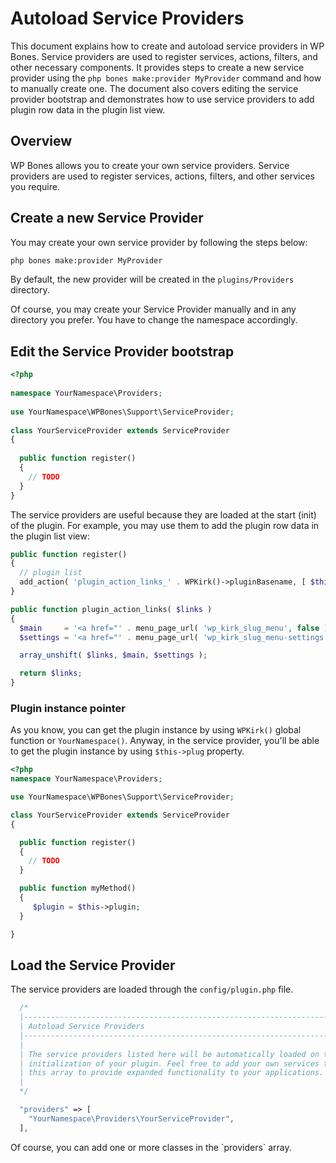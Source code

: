 
# Autoload Service Providers

This document explains how to create and autoload service providers in WP Bones. Service providers are used to register services, actions, filters, and other necessary components. It provides steps to create a new service provider using the `php bones make:provider MyProvider` command and how to manually create one. The document also covers editing the service provider bootstrap and demonstrates how to use service providers to add plugin row data in the plugin list view.

## Overview

WP Bones allows you to create your own service providers. Service providers are used to register services, actions, filters, and other services you require.

## Create a new Service Provider

You may create your own service provider by following the steps below:

```sh copy
php bones make:provider MyProvider
```

By default, the new provider will be created in the `plugins/Providers` directory.

Of course, you may create your Service Provider manually and in any directory you prefer. You have to change the namespace accordingly.

## Edit the Service Provider bootstrap

```php copy
<?php
 
namespace YourNamespace\Providers;
 
use YourNamespace\WPBones\Support\ServiceProvider;
 
class YourServiceProvider extends ServiceProvider
{
 
  public function register()
  {
    // TODO
  }
}
```

The service providers are useful because they are loaded at the start (init) of the plugin. For example, you may use them to add the plugin row data in the plugin list view:

```php copy
public function register()
{
  // plugin list
  add_action( 'plugin_action_links_' . WPKirk()->pluginBasename, [ $this, 'plugin_action_links' ], 10, 4 );
}

public function plugin_action_links( $links )
{
  $main     = '<a href="' . menu_page_url( 'wp_kirk_slug_menu', false ) . '">' . __( 'Main' ) . '</a>';
  $settings = '<a href="' . menu_page_url( 'wp_kirk_slug_menu-settings', false ) . '">' . __( 'Settings' ) . '</a>';

  array_unshift( $links, $main, $settings );

  return $links;
}
```
### Plugin instance pointer

As you know, you can get the plugin instance by using `WPKirk()` global function or `YourNamespace()`. Anyway, in the service provider, you'll be able to get the plugin instance by using `$this->plug` property.

```php copy
<?php
namespace YourNamespace\Providers;

use YourNamespace\WPBones\Support\ServiceProvider;

class YourServiceProvider extends ServiceProvider
{

  public function register()
  {
    // TODO
  }

  public function myMethod()
  {
     $plugin = $this->plugin;
  }

}
``` 

## Load the Service Provider

The service providers are loaded through the `config/plugin.php` file.

```php copy
  /*
  |--------------------------------------------------------------------------
  | Autoload Service Providers
  |--------------------------------------------------------------------------
  |
  | The service providers listed here will be automatically loaded on the
  | initialization of your plugin. Feel free to add your own services to
  | this array to provide expanded functionality to your applications.
  |
  */

  "providers" => [
    "YourNamespace\Providers\YourServiceProvider",
  ],
```

<Callout type="info">
Of course, you can add one or more classes in the `providers` array.

</Callout>

